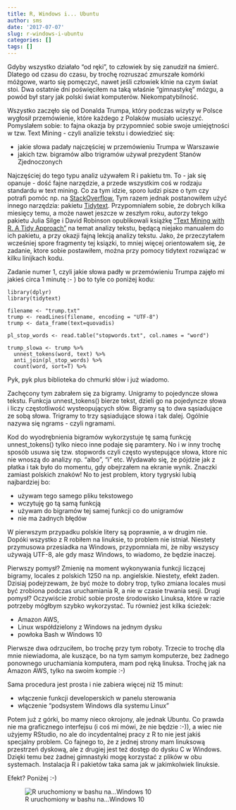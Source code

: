 ```yaml
---
title: R, Windows i... Ubuntu
author: sms
date: '2017-07-07'
slug: r-windows-i-ubuntu
categories: []
tags: []
---
```

Gdyby wszystko działało "od ręki", to człowiek by się zanudził na śmierć. Dlatego od czasu do czasu, by trochę rozruszać zmurszałe komórki móżgowe, warto się pomęczyć, nawet jeśli człowiek klnie na czym świat stoi. Dwa ostatnie dni poświęciłem na taką właśnie "gimnastykę" mózgu, a powód był stary jak polski świat komputerów. Niekompatybilność.

Wszystko zaczęło się od Donalda Trumpa, który podczas wizyty w Polsce wygłosił przemówienie, które każdego z Polaków musiało ucieszyć. Pomyslałem sobie: to fajna okazja by przypomnieć sobie swoje umiejętności w tzw. Text Mining - czyli analizie tekstu i dowiedzieć się:

- jakie słowa padały najczęściej w przemówieniu Trumpa w Warszawie
- jakich tzw. bigramów albo trigramów używał prezydent Stanów Zjednoczonych

Najczęściej do tego typu analiz używałem R i pakietu tm. To - jak się opanuje -  dość fajne narzędzie, a przede wszystkim coś w rodzaju standardu w text mining. Co za tym idzie, sporo ludzi pisze o tym czy potrafi pomóc np. na [StackOverflow.](https://stackoverflow.com/questions/tagged/tm) Tym razem jednak postanowiłem użyć innego narzędzia: pakietu [Tidytext](https://cran.r-project.org/web/packages/tidytext/index.html). Przypomniałem sobie, że dobrych kilka miesięcy temu, a może nawet jeszcze w zeszłym roku, autorzy tekgo pakietu Julia Silge i David Robinson opublikowali książkę ["Text Mining with R. A Tidy Approach"](http://tidytextmining.com/index.html) na temat analizy tekstu, będącą niejako manualem do ich pakietu, a przy okazji fajną lekcją analizy tekstu. Jako, że przeczytałem wcześniej spore fragmenty tej ksiązki, to mniej więcej orientowałem się, że zadanie, ktore sobie postawiłem, można przy pomocy  tidytext rozwiązać w kilku linijkach kodu.

Zadanie numer 1, czyli jakie słowa padły w przemówieniu Trumpa zajęło mi jakieś circa 1 minutę :- ) bo to tyle co poniżej kodu:

```
library(dplyr)
library(tidytext)

filename <- "trump.txt"
trump <- readLines(filename, encoding = "UTF-8")
trump <- data_frame(text=quovadis)

pl_stop_words <- read.table("stopwords.txt", col.names = "word")

trump_slowa <- trump %>%
  unnest_tokens(word, text) %>%
  anti_join(pl_stop_words) %>%
  count(word, sort=T) %>%
```

Pyk, pyk plus biblioteka do chmurki słów i już wiadomo.

Zachęcony tym zabrałem się za bigramy. Unigramy to pojedyncze słowa tekstu. Funkcja unnest_tokens() bierze tekst, dzieli go na pojedyncze słowa i liczy częstotliwość wysteopujących słów. Bigramy są to dwa sąsiadujące ze sobą słowa. Trigramy to trzy sąsiadujące słowa i tak dalej. Ogólnie nazywa się ngrams - czyli ngramami. 

Kod do wyodrębnienia bigramów wykorzystuje tę samą funkcję unnest_tokens() tylko nieco inne podaje się paramtery. No i w inny trochę sposób usuwa się tzw. stopwords czyli często wystepujące słowa, ktore nic nie wnoszą do analizy np. "albo", "i" etc. Wydawało się, że pójdzie jak z płatka i tak było do momentu, gdy obejrzałem na ekranie wynik. Znaczki zamiast polskich znaków!
No to jest problem, ktory tygryski lubią najbardziej bo:

- używam tego samego pliku tekstowego
- wczytuję go tą samą funkcją
- używam do bigramów tej samej funkcji co do unigramów
- nie ma żadnych błędów

W pierwszym przypadku polskie litery są poprawnie, a w drugim nie.
Dopóki wszystko z R robiłem na linuksie, to problem nie istniał. Niestety przymusowa przesiadka na Windows, przypomniała mi, że niby wszyscy używają UTF-8, ale gdy masz Windows, to wiadomo, że będzie inaczej.

Pierwszy pomysł? Zmienię na moment wykonywania funkcji liczącej bigramy, locales z polskich 1250 na np. angielskie. Niestety, efekt żaden. Dzisiaj podejrzewam, że być może to dobry trop, tylko zmiana locales musi być zrobiona podczas uruchamiania R, a nie w czasie trwania sesji. 
Drugi pomysł? Oczywiście zrobić sobie proste środowisko Linuksa, które w razie potrzeby mógłbym szybko wykorzystać. Tu również jest kilka ścieżek: 

- Amazon AWS, 
- Linux współdzielony z Windows na jednym dysku
- powłoka Bash w Windows 10

Pierwsze dwa odrzuciłem, bo trochę przy tym roboty. Trzecie to trochę dla mnie niewiadoma, ale kuszące, bo na tym samym komputerze, bez żadnego ponownego uruchamiania komputera, mam pod ręką linuksa. Trochę jak na Amazon AWS, tylko na swoim kompie :-)

Sama procedura jest prosta i nie zabiera więcej niż 15 minut:

- włączenie funkcji developerskich w panelu sterowania
- włączenie "podsystem Windows dla systemu Linux"

Potem już z górki, bo mamy nieco okrojony, ale jednak Ubuntu. Co prawda nie ma graficznego interfejsu (i coś mi mówi, że nie będzie :-)), a wiec nie użyjemy RStudio, no ale do incydentalnej pracy z R to nie jest jakiś specjalny problem. Co fajnego to, że z jednej strony mam linuksową przestrzeń dyskową, ale z drugiej jest też dostęp do dysku C w Windows. Dzięki temu bez żadnej gimnastyki mogę korzystać z plików w obu systemach. Instalacja R i pakietów taka sama jak w jakimkolwiek linuksie. 

Efekt? Poniżej :-)

![R uruchomiony w bashu na...Windows 10](/img/bash_R_windows.png)

